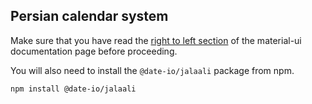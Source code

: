 
## Persian calendar system

Make sure that you have read the [right to left section](https://material-ui-next.com/guides/right-to-left/) of the
material-ui documentation page before proceeding.

You will also need to install the `@date-io/jalaali` package from npm.

```
npm install @date-io/jalaali
```

<Example
  title="Example"
  sourceFile="localization/Persian.example.jsx"
  description="You can use the examples below. It is recommended that you change the font."
/>
